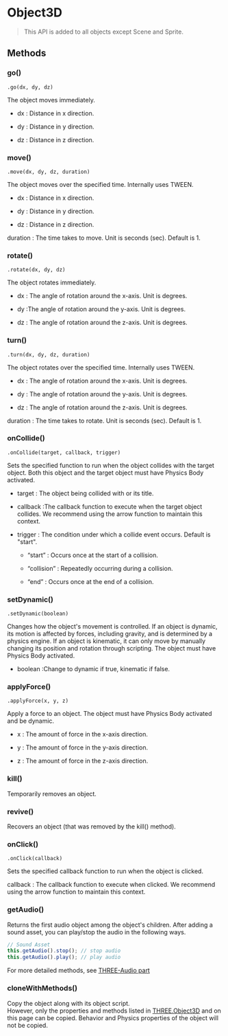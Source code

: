 # Object3D

> This API is added to all objects except Scene and Sprite.

## Methods

### go()

`.go(dx, dy, dz) `

The object moves immediately.

- dx : Distance in x direction.

- dy : Distance in y direction.

- dz : Distance in z direction.

### move()

`.move(dx, dy, dz, duration) `

The object moves over the specified time. Internally uses TWEEN.

- dx : Distance in x direction.

- dy : Distance in y direction.

- dz : Distance in z direction.

duration : The time takes to move. Unit is seconds (sec). Default is 1.

### rotate()

`.rotate(dx, dy, dz) `

The object rotates immediately.

- dx : The angle of rotation around the x-axis. Unit is degrees.

- dy :The angle of rotation around the y-axis. Unit is degrees.

- dz : The angle of rotation around the z-axis. Unit is degrees.

### turn()

`.turn(dx, dy, dz, duration) `

The object rotates over the specified time. Internally uses TWEEN.

- dx : The angle of rotation around the x-axis. Unit is degrees.

- dy : The angle of rotation around the y-axis. Unit is degrees.

- dz : The angle of rotation around the z-axis. Unit is degrees.

duration : The time takes to rotate. Unit is seconds (sec). Default is 1.

### onCollide()

`.onCollide(target, callback, trigger) `

Sets the specified function to run when the object collides with the target object. Both this object and the target object must have Physics Body activated.

- target : The object being collided with or its title.

- callback :The callback function to execute when the target object collides. We recommend using the arrow function to maintain this context.

- trigger : The condition under which a collide event occurs. Default is "start".

  - “start” : Occurs once at the start of a collision.

  - “collision” : Repeatedly occurring during a collision.

  - “end” : Occurs once at the end of a collision.

### setDynamic()

`.setDynamic(boolean) `

Changes how the object's movement is controlled. If an object is dynamic, its motion is affected by forces, including gravity, and is determined by a physics engine. If an object is kinematic, it can only move by manually changing its position and rotation through scripting. The object must have Physics Body activated.

- boolean :Change to dynamic if true, kinematic if false.

### applyForce()

`.applyForce(x, y, z) `

Apply a force to an object. The object must have Physics Body activated and be dynamic.

- x : The amount of force in the x-axis direction.

- y : The amount of force in the y-axis direction.

- z : The amount of force in the z-axis direction.

### kill()

Temporarily removes an object.

### revive()

Recovers an object (that was removed by the kill() method).

### onClick()

`.onClick(callback) `

Sets the specified callback function to run when the object is clicked.

callback : The callback function to execute when clicked. We recommend using the arrow function to maintain this context.

### getAudio()

Returns the first audio object among the object's children. After adding a sound asset, you can play/stop the audio in the following ways.

```js copy
// Sound Asset​
this.getAudio().stop(); // stop audio
this.getAudio().play(); // play audio
```

For more detailed methods, see [THREE-Audio part](../built-in/three/audio)

### cloneWithMethods()

Copy the object along with its object script.  
However, only the properties and methods listed in [THREE.Object3D](../built-in/three/object3d) and on this page can be copied. Behavior and Physics properties of the object will not be copied.
